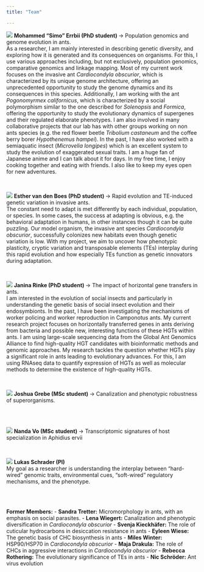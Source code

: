 ```yaml
---
title: "Team"

---
```


<div class="people">
  <p class="people">
  <img class="people" src="files/people/simo.png">  <b>
  Mohammed "Simo" Errbii (PhD student)
  </b>  &rarr; 
  Population genomics and genome evolution in ants. <br>
  As a researcher, I am mainly interested in describing genetic diversity, and exploring how it is generated and its consequences on organisms. For this, I use various approaches including, but not exclusively, population genomics, comparative genomics and linkage mapping.
Most of my current work focuses on the invasive ant <i>Cardiocondyla obscurior</i>, which is characterized by its unique genome architecture, offering an unprecedented opportunity to study the genome dynamics and its consequences in this species. Additionally, I am working with the ant <i>Pogonomyrmex californicus</i>, which is characterized by a social polymorphism similar to the one described for <i>Solenopsis</i> and <i>Formica</i>, offering the opportunity to study the evolutionary dynamics of supergenes and their regulated elaborate phenotypes. I am also involved in many collaborative projects that our lab has with other groups working on non ants species (e.g. the red flower beetle <i>Tribolium castaneum</i> and the coffee berry borer <i>Hypothenemus hampei</i>). In the past, I have also worked with a semiaquatic insect (<i>Microvelia longipes</i>) which is an excellent system to study the evolution of exaggerated sexual traits.
I am a huge fan of Japanese anime and I can talk about it for days. In my free time, I enjoy cooking together and eating with friends. I also like to keep my eyes open for new adventures.
  <br>
  </p>
</div>


<br>
<div class="people">
  <p class="people">
  <img class="people" src="files/people/esther.jpg">
  <b>
  Esther van den Boes (PhD student)
  </b>  &rarr; 
  Rapid evolution and TE-induced genetic variation in invasive ants.<br>
  The constant need to adapt is met differently by each individual, population, or species. In some cases, the success at adapting is obvious, e.g. the behavioral adaptation in humans, in other instances though it can be quite puzzling. Our model organism, the invasive ant species <i>Cardiocondyla obscurior</i>, successfully colonizes new habitats even though genetic variation is low. With my project, we aim to uncover how phenotypic plasticity, cryptic variation and transposable elements (TEs) interplay during this rapid evolution and how especially TEs function as genetic innovators during adaptation.
  <br>
  </p>
</div>

<br>
<div class="people">
  <p class="people">
  <img class="people" src="files/people/janina.png">
  <b>
  Janina Rinke (PhD student)
  </b>  &rarr; 
  The impact of horizontal gene transfers in ants.<br>
  I am interested in the evolution of social insects and particularly in understanding the genetic basis of social insect evolution and their endosymbionts. 
In the past, I have been investigating the mechanisms of worker policing and worker reproduction in Camponotus ants.
My current research project focuses on horizontally transferred genes in ants deriving from bacteria and possible new, interesting functions of these HGTs within ants. I am using large-scale sequencing data from the Global Ant Genomics Alliance to find high-quality HGT candidates with bioinformatic methods and genomic approaches. My research tackles the question whether HGTs play a significant role in ants leading to evolutionary advances. For this, I am using RNAseq data to quantify expression of HGTs as well as molecular methods to determine the existence of high-quality HGTs.
  <br>
  </p>
</div>

<br>
<div class="people">
  <p class="people">
  <img class="people" src="files/people/josh.jpg">
  <b>
  Joshua Grebe (MSc student)
  </b>  &rarr; 
  Canalization and phenotypic robustness of superorganisms.<br>
  <br>
  </p>
</div>

<br>
<div class="people">
  <p class="people">
  <img class="people" src="files/people/na.png">
  <b>
  Nanda Vo (MSc student)
  </b>  &rarr; 
  Transcriptomic signatures of host specialization in Aphidius ervii
  <br>
  </p>
</div>


<br>
<div class="people">
  <p class="people">
  <img class="people" src="files/people/lukas.png">
  <b>
  Lukas Schrader (PI)
  </b><br>
  My goal as a researcher is understanding the interplay between “hard-wired” genomic traits, environmental cues, “soft-wired” regulatory mechanisms, and the phenotype. 
  <br>
  </p>
</div>

<br><br>

**Former Members:**
  - **Sandra Tretter:**   Micromorphology in ants, with an emphasis on social parasites. 
  - **Lena Wiegert:** Canalization and phenotypic diversification in *Cardiocondyla obscurior*
  - **Svenja Kieckhäfer:** The role of cuticular hydrocarbons in desiccation resistance in ants
  - **Eyleen Wiese:** The genetic basis of CHC biosynthesis in ants
  - **Miles Winter:** HSP90/HSP70 in *Cardiocondyla obscurior*
  - **Maja Drakula:** The role of CHCs in aggressive interactions in *Cardiocondyla obscurior*
  - **Rebecca Rothering:** The evolutionary significance of TEs in ants
  - **Nic Schröder:** Ant virus evolution

